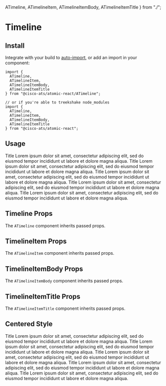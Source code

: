 
  ATimeline,
  ATimelineItem,
  ATimelineItemBody,
  ATimelineItemTitle
} from "./";

<Meta title="Components/Timelines" component={ATimeline} />

# Timeline

## Install

Integrate with your build to [auto-import](?path=/docs/getting-started--page#integrating), or add an import in your component:

```
import {
  ATimeline,
  ATimelineItem,
  ATimelineItemBody,
  ATimelineItemTitle
} from "@cisco-ats/atomic-react/ATimeline";

// or if you're able to treekshake node_modules
import {
  ATimeline,
  ATimelineItem,
  ATimelineItemBody,
  ATimelineItemTitle
} from "@cisco-ats/atomic-react";
```

## Usage

<Canvas>
  <Story name="usage-1">
    <ATimeline>
      <ATimelineItem time="2020-01-01 01:00:00 UTC">
        <ATimelineItemTitle>Title</ATimelineItemTitle>
        <ATimelineItemBody>
          Lorem ipsum dolor sit amet, consectetur adipiscing elit, sed do
          eiusmod tempor incididunt ut labore et dolore magna aliqua.
        </ATimelineItemBody>
      </ATimelineItem>
      <ATimelineItem variant="success" time="2020-01-01 02:00:00 UTC">
        <ATimelineItemTitle>Title</ATimelineItemTitle>
        <ATimelineItemBody>
          Lorem ipsum dolor sit amet, consectetur adipiscing elit, sed do
          eiusmod tempor incididunt ut labore et dolore magna aliqua.
        </ATimelineItemBody>
      </ATimelineItem>
      <ATimelineItem variant="info" time="2020-01-01 03:00:00 UTC">
        <ATimelineItemTitle>Title</ATimelineItemTitle>
        <ATimelineItemBody>
          Lorem ipsum dolor sit amet, consectetur adipiscing elit, sed do
          eiusmod tempor incididunt ut labore et dolore magna aliqua.
        </ATimelineItemBody>
      </ATimelineItem>
      <ATimelineItem variant="warning" time="2020-01-01 04:00:00 UTC">
        <ATimelineItemTitle>Title</ATimelineItemTitle>
        <ATimelineItemBody>
          Lorem ipsum dolor sit amet, consectetur adipiscing elit, sed do
          eiusmod tempor incididunt ut labore et dolore magna aliqua.
        </ATimelineItemBody>
      </ATimelineItem>
      <ATimelineItem variant="danger" time="2020-01-01 05:00:00 UTC">
        <ATimelineItemTitle>Title</ATimelineItemTitle>
        <ATimelineItemBody>
          Lorem ipsum dolor sit amet, consectetur adipiscing elit, sed do
          eiusmod tempor incididunt ut labore et dolore magna aliqua.
        </ATimelineItemBody>
      </ATimelineItem>
    </ATimeline>
  </Story>
</Canvas>

## Timeline Props

The `ATimeline` component inherits passed props.

<ArgsTable of={ATimeline} />

## TimelineItem Props

The `ATimelineItem` component inherits passed props.

<ArgsTable of={ATimelineItem} />

## TimelineItemBody Props

The `ATimelineItemBody` component inherits passed props.

<ArgsTable of={ATimelineItemBody} />

## TimelineItemTitle Props

The `ATimelineItemTitle` component inherits passed props.

<ArgsTable of={ATimelineItemTitle} />

## Centered Style

<Canvas>
  <Story name="centered-1">
    <div className="mb-1">
      <ATimeline centered>
        <ATimelineItem time="2020-01-01 01:00:00 UTC">
          <ATimelineItemTitle>Title</ATimelineItemTitle>
          <ATimelineItemBody>
            Lorem ipsum dolor sit amet, consectetur adipiscing elit, sed do
            eiusmod tempor incididunt ut labore et dolore magna aliqua.
          </ATimelineItemBody>
        </ATimelineItem>
        <ATimelineItem variant="success" time="2020-01-01 02:00:00 UTC">
          <ATimelineItemTitle>Title</ATimelineItemTitle>
          <ATimelineItemBody>
            Lorem ipsum dolor sit amet, consectetur adipiscing elit, sed do
            eiusmod tempor incididunt ut labore et dolore magna aliqua.
          </ATimelineItemBody>
        </ATimelineItem>
        <ATimelineItem variant="info" time="2020-01-01 03:00:00 UTC">
          <ATimelineItemTitle>Title</ATimelineItemTitle>
          <ATimelineItemBody>
            Lorem ipsum dolor sit amet, consectetur adipiscing elit, sed do
            eiusmod tempor incididunt ut labore et dolore magna aliqua.
          </ATimelineItemBody>
        </ATimelineItem>
        <ATimelineItem variant="warning" time="2020-01-01 04:00:00 UTC">
          <ATimelineItemTitle>Title</ATimelineItemTitle>
          <ATimelineItemBody>
            Lorem ipsum dolor sit amet, consectetur adipiscing elit, sed do
            eiusmod tempor incididunt ut labore et dolore magna aliqua.
          </ATimelineItemBody>
        </ATimelineItem>
        <ATimelineItem variant="danger" time="2020-01-01 05:00:00 UTC">
          <ATimelineItemTitle>Title</ATimelineItemTitle>
          <ATimelineItemBody>
            Lorem ipsum dolor sit amet, consectetur adipiscing elit, sed do
            eiusmod tempor incididunt ut labore et dolore magna aliqua.
          </ATimelineItemBody>
        </ATimelineItem>
      </ATimeline>
    </div>
  </Story>
</Canvas>
